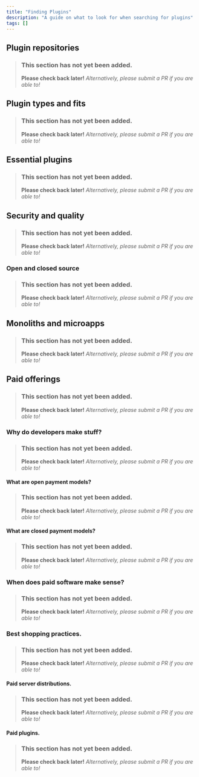 ```yaml
---
title: "Finding Plugins"
description: "A guide on what to look for when searching for plugins"
tags: []
---
```


## Plugin repositories
> ### This section has not yet been added.
> **Please check back later!** *Alternatively, please submit a PR if you are able to!*
<v comment="Spigot, modrinth, ore, etc. What they are, what they do, some major ones." />

## Plugin types and fits
> ### This section has not yet been added.
> **Please check back later!** *Alternatively, please submit a PR if you are able to!*
<v comment="Categories of plugins and their gameplay objectives. Gamemode plugins, support plugins, feature plugins, operational plugins, etc." />

## Essential plugins
> ### This section has not yet been added.
> **Please check back later!** *Alternatively, please submit a PR if you are able to!*
<v comment="Migrate the suggested plugins page with overview of each and their categories. Possibly combine with plugin categories list and have essential plugins as examples of each?" />

## Security and quality
> ### This section has not yet been added.
> **Please check back later!** *Alternatively, please submit a PR if you are able to!*
<v comment="How to avoid getting shitty or compromised plugins." />

### Open and closed source
> ### This section has not yet been added.
> **Please check back later!** *Alternatively, please submit a PR if you are able to!*
<v comment="Explain why this matters, explain what obfuscation is, explain when it might make sense and why it usually doesnt." />

## Monoliths and microapps
> ### This section has not yet been added.
> **Please check back later!** *Alternatively, please submit a PR if you are able to!*
<v comment="The difference between essentialsx and a home plugin" />

## Paid offerings
> ### This section has not yet been added.
> **Please check back later!** *Alternatively, please submit a PR if you are able to!*
<v comment="Explaining that «premium» is not always better" />

### Why do developers make stuff?
> ### This section has not yet been added.
> **Please check back later!** *Alternatively, please submit a PR if you are able to!*
<v comment="Basically explain the FOSS movement Mention licensing.." />

#### What are open payment models?
> ### This section has not yet been added.
> **Please check back later!** *Alternatively, please submit a PR if you are able to!*
<v comment="Pay for compilation, pay for support, donations and github sponsors, etc." />

#### What are closed payment models?
> ### This section has not yet been added.
> **Please check back later!** *Alternatively, please submit a PR if you are able to!*
<v comment="Paid plugins and servers, etc. Probably also mention licensing." />

### When does paid software make sense?
> ### This section has not yet been added.
> **Please check back later!** *Alternatively, please submit a PR if you are able to!*
<v comment="Explanation on when FOSS may not be enough. Really tedious stuff, things that rely on renumerated development, things that require paid API calls, super unique proprietary stuff,  etc. Also mention comissioned stuff and link to the services stub." />

### Best shopping practices.
> ### This section has not yet been added.
> **Please check back later!** *Alternatively, please submit a PR if you are able to!*
<v comment="How not to get scammed when getting paid stuff" />

#### Paid server distributions.
> ### This section has not yet been added.
> **Please check back later!** *Alternatively, please submit a PR if you are able to!*
<v comment="How closed paid forks work. Why paid server distributions are usually dumb, and the few situations where a private fork can make sense. Mention licensing." />

#### Paid plugins.
> ### This section has not yet been added.
> **Please check back later!** *Alternatively, please submit a PR if you are able to!*
<v comment="How closed paid plugins work. Why paid plugins are often dumb, the few situations where they make sense. Mention licensing." />